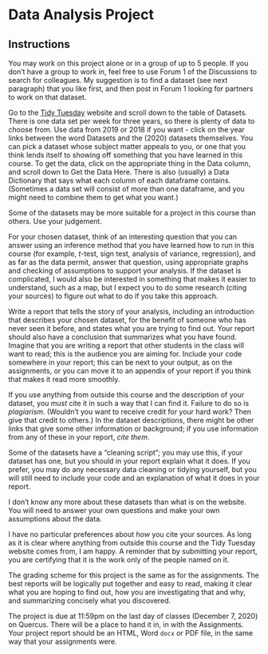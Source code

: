 


# Data Analysis Project

## Instructions 

You may work on this project alone or in a group of up to 5 people. If you don't have a group to work in, feel free to use Forum 1 of the Discussions to search for colleagues. My suggestion is to find a dataset (see next paragraph) that you like first, and then post in Forum 1 looking for partners to work on that dataset.

Go to the [Tidy Tuesday](https://github.com/rfordatascience/tidytuesday) website and scroll down to the table of Datasets. There is one data set per week for three years, so there is plenty of data to choose from. Use data from 2019 or 2018 if you want - click on the year links between the word Datasets and the (2020) datasets themselves. You can pick a dataset whose subject matter appeals to you, or one that you think lends itself to showing off something that you have learned in this course. To get the data, click on the appropriate thing in the Data column, and scroll down to Get the Data Here. There is also (usually) a Data Dictionary that says what each column of each dataframe contains. (Sometimes a data set will consist of more than one dataframe, and you might need to combine them to get what you want.) 

Some of the datasets may be more suitable for a project in this course than others. Use your judgement.

For your chosen dataset, think of an interesting question that you can answer using an inference method that you have learned how to run in this course (for example, $t$-test, sign test, analysis of variance, regression), and as far as the data permit, answer that question, using appropriate graphs and checking of assumptions to support your analysis. If the dataset is complicated, I would also be interested in something that makes it easier to understand, such as a map, but I expect you to do some research (citing your sources) to figure out what to do if you take this approach.

Write a report that tells the story of your analysis, including an introduction that describes your chosen dataset, for the benefit of someone who has never seen it before, and states what you are trying to find out. Your report should also have a conclusion that summarizes what you have found. Imagine that you are writing a report that other students in the class will want to read; this is the audience you are aiming for. Include your code somewhere in your report; this can be next to your output, as on the assignments, or you can move it to an appendix of your report if you think that makes it read more smoothly.

If you use anything from outside this course and the description of your dataset, you *must* cite it in such a way that I can find it. Failure to do so is *plagiarism*. (Wouldn't you want to receive credit for your hard work? Then give that credit to others.) In the dataset descriptions, there might be other links that give some other information or background; if you use information from any of these in your report, *cite them*. 

Some of the datasets have a "cleaning script"; you may use this, if your dataset has one, but you should in your report explain what it does. If you prefer, you may do any necessary data cleaning or tidying yourself, but you will still need to include your code and an explanation of what it does in your report.

I don't know any more about these datasets than what is on the website. You will need to answer your own questions and make your own assumptions about the data.

I have no particular preferences about *how* you cite your sources. As long as it is clear where anything from outside this course and the Tidy Tuesday website comes from, I am happy. 
A reminder that by submitting your report, you are certifying that it is the work only of the people named on it. 

The grading scheme for this project is the same as for the assignments. The best reports will be logically put together and easy to read, making it clear what you are  hoping to find out, how you are investigating that and why, and summarizing concisely what you discovered.

The project is due at 11:59pm on the last day of classes (December 7, 2020) on Quercus. There will be a place to hand it in, in with the Assignments. Your project report should be an HTML, Word `docx` or PDF file, in the same way that your assignments were.


